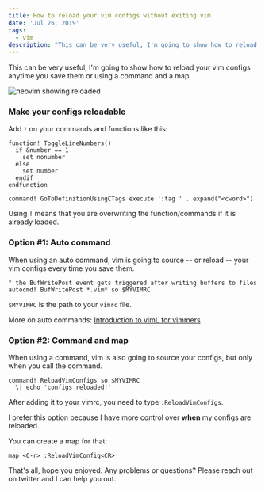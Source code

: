 ```yaml
---
title: How to reload your vim configs without exiting vim
date: 'Jul 26, 2019'
tags:
  - vim
description: "This can be very useful, I'm going to show how to reload your vim configs anytime you save them or using a command and a map."
---
```


This can be very useful, I'm going to show how to reload your vim configs anytime you save them or using a command and a map.

<img src="/posts/reloaded.png" alt="neovim showing reloaded" class="image" />

### Make your configs reloadable

Add `!` on your commands and functions like this:

```vim
function! ToggleLineNumbers()
  if &number == 1
    set nonumber
  else
    set number
  endif
endfunction

command! GoToDefinitionUsingCTags execute ':tag ' . expand("<cword>")
```

Using `!` means that you are overwriting the function/commands if it is already loaded.

### Option #1: Auto command

When using an auto command, vim is going to source -- or reload -- your vim configs every time you save them.

```vim
" the BufWritePost event gets triggered after writing buffers to files
autocmd! BufWritePost *.vim* so $MYVIMRC
```

`$MYVIMRC` is the path to your `vimrc` file.

More on auto commands: [Introduction to vimL for vimmers](/vim/2019/07/26/introduction-on-viml-for-vimmers.html)

### Option #2: Command and map

When using a command, vim is also going to source your configs, but only when you call the command.

```vim
command! ReloadVimConfigs so $MYVIMRC
  \| echo 'configs reloaded!'
```

After adding it to your vimrc, you need to type `:ReloadVimConfigs`.

I prefer this option because I have more control over __when__ my configs are reloaded.

You can create a map for that:

```vim
map <C-r> :ReloadVimConfig<CR>
```

That's all, hope you enjoyed. Any problems or questions? Please reach out on twitter and I can help you out.
